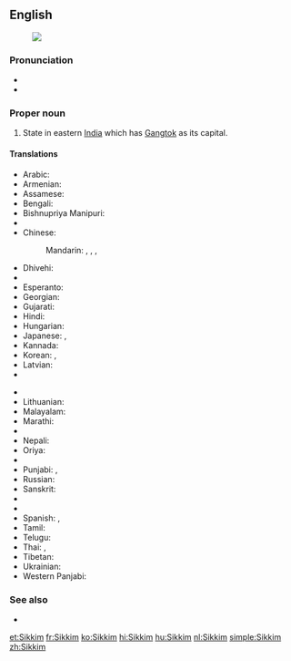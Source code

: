 ==English==
{{wikipedia}}
[[Image:Sikkim in India (disputed hatched).svg|thumb|]]

===Pronunciation===
* {{IPA|/ˈsik.im/}}
* {{audio|Lif-Sikkim.ogg|Audio (Limbu)}}

===Proper noun===
{{en-proper noun}}

# State in eastern [[India]] which has [[Gangtok]] as its capital.

====Translations====
{{trans-top|state in eastern India which has Gangtok as its capital}}
* Arabic: {{t-|ar|سيكيم|m|tr=sikīm}}
* Armenian: {{t-|hy|Սիկկիմ|tr=Sikkim}}
* Assamese: {{t-|as|ছিক্কিম|sc=Beng}}
* Bengali: {{t-|bn|সিক্কিম|tr=sikkim|sc=Beng}}
* Bishnupriya Manipuri: {{tø|bpy|সিকিম}}
* {{trreq|hne}}
* Chinese:
*: Mandarin: {{t|cmn|錫金|sc=Hani}}, {{t|cmn|锡金|tr=Xī​jīn​|sc=Hani}}, {{t|cmn|錫金邦|sc=Hani}}, {{t|cmn|锡金邦|tr=Xī​jīn-bāng|sc=Hani}}
* Dhivehi: {{t-|dv|ސިއްކީމް|tr=si'kīm}}
* {{trreq|dz}}
* Esperanto: {{t-|eo|Sikimo}}
* Georgian: {{t-|ka|სიკიმი|tr=sikimi|sc=Geor}}
* Gujarati: {{t-|gu|સિક્કિમ|tr=sikkim|sc=Gujr}}
* Hindi: {{t+|hi|सिक्किम|tr=sikkim}}
* Hungarian: {{t+|hu|Szikkim}}
* Japanese: {{t-|ja|シッキム州|tr=Sikkimu-shū}}, {{t-|ja|シッキム|tr=Sikkimu}}
* Kannada: {{t-|kn|ಸಿಕ್ಕಿಂ|tr=sikkiṃ|sc=Knda}}
* Korean: {{t+|ko|시킴 주|tr=Sikim ju|sc=Hang}}, {{t-|ko|시킴|tr=Sikim|sc=Hang}}
* Latvian: {{t-|lv|Sikima}}
* {{trreq|lep}}
{{trans-mid}}
* {{trreq|lif}}
* Lithuanian: {{t-|lt|Sikimas}}
* Malayalam: {{t-|ml|സിക്കിം|tr=sikkim|sc=Mlym}}
* Marathi: {{t-|mr|सिक्किम|tr=sikkim|sc=Deva}}
* {{trreq|lus}}
* Nepali: {{t+|ne|सिक्किम|sc=Deva}}
* Oriya: {{t-|or|ସିକିମ|tr=sikim|sc=Orya}}
* {{trreq|fa}}
* Punjabi: {{t-|pa|ਸਿੱਕਮ|tr=sikkam|sc=Guru}}, {{t-|pa|ਸਿਕਿਮ|tr=sikim|sc=Guru}}
* Russian: {{t-|ru|Сикким|m|tr=Sikkím}}
* Sanskrit: {{t-|sa|सिक्किम}}
* {{trreq|sat}}
* {{trreq|sip}}
* Spanish: {{t-|es|Sikkim}}, {{t-|es|Sikín}}
* Tamil: {{t-|ta|சிக்கிம்|tr=sikkim}}
* Telugu: {{t+|te|సిక్కిం|tr=sikkiṁ}}
* Thai: {{t-|th|รัฐสิกขิม|tr=rát sìk-kĭm}}, {{t-|th|สิกขิม|tr=sìk-kĭm}}
* Tibetan: {{t-|bo|འབྲས་ལྗོངས|tr='bras ljongs|sc=Tibt}}
* Ukrainian: {{t-|uk|Сіккім|sc=Cyrl}}
* Western Panjabi: {{t+|pnb|سکم}}
{{trans-bottom}}

===See also===
* {{list:states of India/en}}

[[et:Sikkim]]
[[fr:Sikkim]]
[[ko:Sikkim]]
[[hi:Sikkim]]
[[hu:Sikkim]]
[[nl:Sikkim]]
[[simple:Sikkim]]
[[zh:Sikkim]]